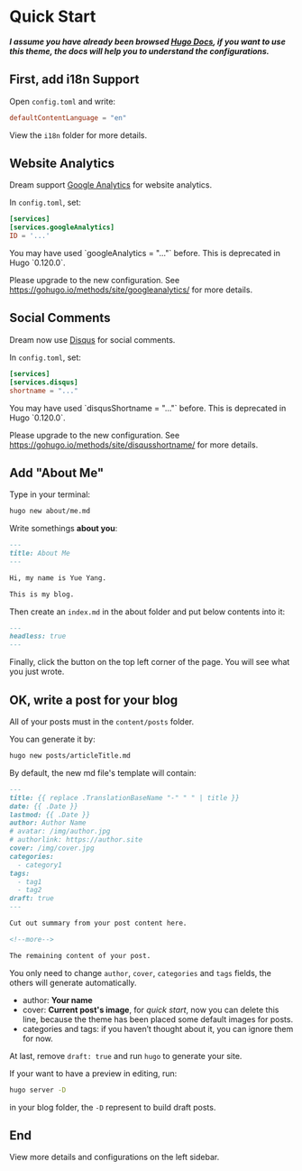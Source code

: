 
# Quick Start

**_I assume you have already been browsed [Hugo Docs](https://gohugo.io/documentation/), if you want to use this theme, the docs will help you to understand the configurations._**

## First, add i18n Support

Open `config.toml` and write:

```toml
defaultContentLanguage = "en"
```

View the `i18n` folder for more details.

## Website Analytics

Dream support [Google Analytics](https://www.google.com/analytics/) for website analytics.

In `config.toml`, set:

```toml
[services]
[services.googleAnalytics]
ID = '...'

```

<Callout type="warning" emoji="⚠️">
You may have used `googleAnalytics = "..."` before. This is deprecated in Hugo `0.120.0`.

Please upgrade to the new configuration. See https://gohugo.io/methods/site/googleanalytics/ for more details.
</Callout>

## Social Comments

Dream now use [Disqus](https://disqus.com/) for social comments.

In `config.toml`, set:

```toml
[services]
[services.disqus]
shortname = "..."
```
<Callout type="warning" emoji="⚠️">
You may have used `disqusShortname = "..."` before. This is deprecated in Hugo `0.120.0`.

Please upgrade to the new configuration. See https://gohugo.io/methods/site/disqusshortname/ for more details.
</Callout>

## Add "About Me"

Type in your terminal:

```bash
hugo new about/me.md
```

Write somethings **about you**:

```md
---
title: About Me
---

Hi, my name is Yue Yang.

This is my blog.
```

Then create an `index.md` in the about folder and put below contents into it:

```md
---
headless: true
---
```

Finally, click the button on the top left corner of the page. You will see what you just wrote.

## OK, write a post for your blog

All of your posts must in the `content/posts` folder.

You can generate it by:

```bash
hugo new posts/articleTitle.md
```

By default, the new md file's template will contain:

```md
---
title: {{ replace .TranslationBaseName "-" " " | title }}
date: {{ .Date }}
lastmod: {{ .Date }}
author: Author Name
# avatar: /img/author.jpg
# authorlink: https://author.site
cover: /img/cover.jpg
categories:
  - category1
tags:
  - tag1
  - tag2
draft: true
---

Cut out summary from your post content here.

<!--more-->

The remaining content of your post.
```

You only need to change `author`, `cover`, `categories` and `tags` fields, the others will generate automatically.

- author: **Your name**
- cover: **Current post's image**, for _quick start_, now you can delete this line, because the theme has been placed some default images for posts.
- categories and tags: if you haven’t thought about it, you can ignore them for now.

At last, remove `draft: true` and run `hugo` to generate your site.

If your want to have a preview in editing, run:

```bash
hugo server -D
```

in your blog folder, the `-D` represent to build draft posts.

## End

View more details and configurations on the left sidebar.
